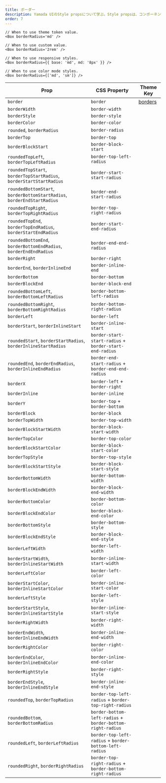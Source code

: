 ```yaml
---
title: ボーダー
description: Yamada UIのStyle propsについて学ぶ。Style propsは、コンポーネントにpropsを渡すだけでコンポーネントのスタイルを変更する方法です。
order: 7
---
```


```tsx live=false
// When to use theme token value.
<Box borderRadius='md' />

// When to use custom value.
<Box borderRadius='2rem' />

// When to use responsive styles.
<Box borderRadius={{ base: 'md', md: '8px' }} />

// When to use color mode styles.
<Box borderRadius={['md', 'sm']} />
```

| Prop                                                                    | CSS Property                                               | Theme Key                                                    |
| ----------------------------------------------------------------------- | ---------------------------------------------------------- | ------------------------------------------------------------ |
| `border`                                                                | `border`                                                   | [borders](/docs/styled-system/theming/default-theme/borders) |
| `borderWidth`                                                           | `border-width`                                             |                                                              |
| `borderStyle`                                                           | `border-style`                                             |                                                              |
| `borderColor`                                                           | `border-color`                                             |                                                              |
| `rounded`, `borderRadius`                                               | `border-radius`                                            |                                                              |
| `borderTop`                                                             | `border-top`                                               |                                                              |
| `borderBlockStart`                                                      | `border-block-start`                                       |                                                              |
| `roundedTopLeft`, `borderTopLeftRadius`                                 | `border-top-left-radius`                                   |                                                              |
| `roundedTopStart`, `borderTopStartRadius`, `borderStartStartRadius`     | `border-start-start-radius`                                |                                                              |
| `roundedBottomStart`, `borderBottomStartRadius`, `borderEndStartRadius` | `border-end-start-radius`                                  |                                                              |
| `roundedTopRight`, `borderTopRightRadius`                               | `border-top-right-radius`                                  |                                                              |
| `roundedTopEnd`, `borderTopEndRadius`, `borderStartEndRadius`           | `border-start-end-radius`                                  |                                                              |
| `roundedBottomEnd`, `borderBottomEndRadius`, `borderEndEndRadius`       | `border-end-end-radius`                                    |                                                              |
| `borderRight`                                                           | `border-right`                                             |                                                              |
| `borderEnd`, `borderInlineEnd`                                          | `border-inline-end`                                        |                                                              |
| `borderBottom`                                                          | `border-bottom`                                            |                                                              |
| `borderBlockEnd`                                                        | `border-block-end`                                         |                                                              |
| `roundedBottomLeft`, `borderBottomLeftRadius`                           | `border-bottom-left-radius`                                |                                                              |
| `roundedBottomRight`, `borderBottomRightRadius`                         | `border-bottom-right-radius`                               |                                                              |
| `borderLeft`                                                            | `border-left`                                              |                                                              |
| `borderStart`, `borderInlineStart`                                      | `border-inline-start`                                      |                                                              |
| `roundedStart`, `borderStartRadius`, `borderInlineStartRadius`          | `border-start-start-radius` + `border-start-end-radius`    |                                                              |
| `roundedEnd`, `borderEndRadius`, `borderInlineEndRadius`                | `border-end-start-radius` + `border-end-end-radius`        |                                                              |
| `borderX`                                                               | `border-left` + `border-right`                             |                                                              |
| `borderInline`                                                          | `border-inline`                                            |                                                              |
| `borderY`                                                               | `border-top` + `border-bottom`                             |                                                              |
| `borderBlock`                                                           | `border-block`                                             |                                                              |
| `borderTopWidth`                                                        | `border-top-width`                                         |                                                              |
| `borderBlockStartWidth`                                                 | `border-block-start-width`                                 |                                                              |
| `borderTopColor`                                                        | `border-top-color`                                         |                                                              |
| `borderBlockStartColor`                                                 | `border-block-start-color`                                 |                                                              |
| `borderTopStyle`                                                        | `border-top-style`                                         |                                                              |
| `borderBlockStartStyle`                                                 | `border-block-start-style`                                 |                                                              |
| `borderBottomWidth`                                                     | `border-bottom-width`                                      |                                                              |
| `borderBlockEndWidth`                                                   | `border-block-end-width`                                   |                                                              |
| `borderBottomColor`                                                     | `border-bottom-color`                                      |                                                              |
| `borderBlockEndColor`                                                   | `border-block-end-color`                                   |                                                              |
| `borderBottomStyle`                                                     | `border-bottom-style`                                      |                                                              |
| `borderBlockEndStyle`                                                   | `border-block-end-style`                                   |                                                              |
| `borderLeftWidth`                                                       | `border-left-width`                                        |                                                              |
| `borderStartWidth`, `borderInlineStartWidth`                            | `border-inline-start-width`                                |                                                              |
| `borderLeftColor`                                                       | `border-left-color`                                        |                                                              |
| `borderStartColor`, `borderInlineStartColor`                            | `border-inline-start-color`                                |                                                              |
| `borderLeftStyle`                                                       | `border-left-style`                                        |                                                              |
| `borderStartStyle`, `borderInlineStartStyle`                            | `border-inline-start-style`                                |                                                              |
| `borderRightWidth`                                                      | `border-right-width`                                       |                                                              |
| `borderEndWidth`, `borderInlineEndWidth`                                | `border-inline-end-width`                                  |                                                              |
| `borderRightColor`                                                      | `border-right-color`                                       |                                                              |
| `borderEndColor`, `borderInlineEndColor`                                | `border-inline-end-color`                                  |                                                              |
| `borderRightStyle`                                                      | `border-right-style`                                       |                                                              |
| `borderEndStyle`, `borderInlineEndStyle`                                | `border-inline-end-style`                                  |                                                              |
| `roundedTop`, `borderTopRadius`                                         | `border-top-left-radius` + `border-top-right-radius`       |                                                              |
| `roundedBottom`, `borderBottomRadius`                                   | `border-bottom-left-radius` + `border-bottom-right-radius` |                                                              |
| `roundedLeft`, `borderLeftRadius`                                       | `border-top-left-radius` + `border-bottom-left-radius`     |                                                              |
| `roundedRight`, `borderRightRadius`                                     | `border-top-right-radius` + `border-bottom-right-radius`   |                                                              |
